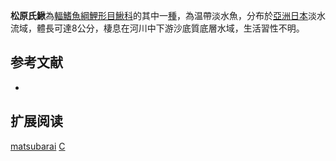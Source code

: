 {{Speciesbox 
| taxon = Cobitis matsubarai
| status = NE
| status_system = IUCN3.1
| authority = [[Okada|Okada]] & [[Ikeda|Ikeda]], 1939
| synonyms = *''Cobitis taenia matsubarae, Okada & Ikeda, 1939''
*''Cobitis matsubarae, Okada & Ikeda, 1939''
}}
'''松原氏鰍'''為[[輻鰭魚綱|輻鰭魚綱]][[鯉形目|鯉形目]][[鰍科|鰍科]]的其中一[[種|種]]，為温帶淡水魚，分布於[[亞洲|亞洲]][[日本|日本]]淡水流域，體長可達8公分，棲息在河川中下游沙底質底層水域，生活習性不明。

== 参考文献 ==
{{refbegin}}
*{{FishBase_species|genus=Cobitis|species=matsubarai|year=2014|month=2}}
{{refend}}

== 扩展阅读 ==
{{refbegin}}
{{wikispecies-inline|Cobitis matsubarai|松原氏鰍}}
{{refend}}
{{Taxonbar|from=Q5922322}}

[[Category:花鳅属|matsubarai]]
[[Category:1939年描述的魚類|C]]

{{魚類小作品}}